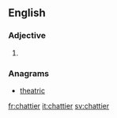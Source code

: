 ==English==

===Adjective===
{{head|en|adjective comparative form}}

# {{en-comparative of|chatty}}

===Anagrams===
* [[theatric#English|theatric]]

[[fr:chattier]]
[[it:chattier]]
[[sv:chattier]]